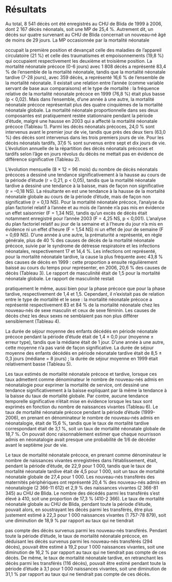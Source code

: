 # Résultats

Au total, 8 541 décès ont été enregistrés au CHU de Blida de 1999 à 2006, dont 2 167 décès néonatals, soit une MP de 25,4 %. Autrement dit, un décès sur quatre survenant au CHU de Blida concernait un nouveau-né âgé de moins de 29 jours. La MP occasionnée par la mortalité néonatale

occupait la première position et devançait celle des maladies de l'appareil circulatoire (21 %) et celle des traumatismes et empoisonnements (19,8 %) qui occupaient respectivement les deuxième et troisième position. La mortalité néonatale précoce (0-6 jours) avec 1 808 décès a représenté 83,4 % de l'ensemble de la mortalité néonatale, tandis que la mortalité néonatale tardive (7-28 jours), avec 359 décès, a représenté 16,6 % de l'ensemble de la mortalité néonatale. Il existait une relation entre l'année (comme variable servant de base aux comparaisons) et le type de mortalité : la fréquence relative de la mortalité néonatale précoce en 1999 (76,8 %) était plus basse (p \< 0,02). Mais dans l'ensemble, d'une année à une autre, la mortalité néonatale précoce représentait plus des quatre cinquièmes de la mortalité néonatale globale. La mortalité néonatale proportionnelle dans ses deux composantes est pratiquement restée stationnaire pendant la période d'étude, malgré une hausse en 2003 qui a affecté la mortalité néonatale précoce (Tableau 1). Parmi les décès néonatals précoces, 24,0 % sont intervenus avant le premier jour de vie, tandis que près des deux tiers (63,0 %) des décès sont intervenus dans les trois premiers jours de vie. Pour les décès néonatals tardifs, 37,6 % sont survenus entre sept et dix jours de vie. L'évolution annuelle de la répartition des décès néonatals précoces et tardifs selon l'âge en jours révolus du décès ne mettait pas en évidence de différence significative (Tableau 2).

L'évolution mensuelle (8 × 12 = 96 mois) du nombre de décès néonatals précoces a dessiné une tendance significativement à la hausse au cours de la période d'étude (r = 0,21, p \< 0,05), tandis que la mortalité néonatale tardive a dessiné une tendance à la baisse, mais de façon non significative (r = --0,18 NS). La résultante en est une tendance à la hausse de la mortalité néonatale globale au cours de la période d'étude, mais de façon non significative (r = 0,13 NS). Pour la mortalité néonatale précoce, l'analyse du plan factoriel relatif à l'année et au mois de l'année n'a pas mis en évidence un effet saisonnier (F = 1,34 NS), tandis qu'un excès de décès était notamment enregistré pour l'année 2003 (F = 4,25 NS, p \< 0,001). L'analyse du plan factoriel relatif au jour de la semaine et à l'heure du jour n'a mis en évidence ni un effet d'heure (F = 1,54 NS) ni un effet de jour de semaine (F = 0,69 NS). D'une année à une autre, la prématurité a représenté, en règle générale, plus de 40 % des causes de décès de la mortalité néonatale précoce, suivie par le syndrome de détresse respiratoire et les infections néonatales, respectivement 17 et 14,4 %. Les infections ont représenté, pour la mortalité néonatale tardive, la cause la plus fréquente avec 43,8 % des causes de décès en 1999 : cette proportion a ensuite régulièrement baissé au cours du temps pour représenter, en 2006, 20,6 % des causes de décès (Tableau 3). Le rapport de masculinité était de 1,5 pour la mortalité néonatale globale. Le rapport de masculinité restait

pratiquement le même, aussi bien pour la phase précoce que pour la phase tardive, respectivement de 1,4 et 1,5. Cependant, il n'existait pas de relation entre le type de mortalité et le sexe : la mortalité néonatale précoce a représenté respectivement 83 et 84 % de la mortalité néonatale chez les nouveau-nés de sexe masculin et ceux de sexe féminin. Les causes de décès chez les deux sexes ne semblaient pas non plus différer sensiblement (Tableau 4).

La durée de séjour moyenne des enfants décédés en période néonatale précoce pendant la période d'étude était de 1,4 ± 0,0 jour (moyenne ± erreur type), tandis que la médiane était de 1 jour. D'une année à une autre, cette moyenne n'a pas varié de façon significative. La durée de séjour moyenne des enfants décédés en période néonatale tardive était de 8,5 ± 0,3 jours (médiane = 8 jours) ; la durée de séjour moyenne en 1999 était relativement basse (Tableau 5).

Les taux estimés de mortalité néonatale précoce et tardive, lorsque ces taux admettent comme dénominateur le nombre de nouveau-nés admis en néonatalogie pour exprimer la mortalité de service, ont dessiné une tendance significativement à la baisse expliquant par là même la tendance à la baisse du taux de mortalité globale. Par contre, aucune tendance temporelle significative n'était mise en évidence lorsque les taux sont exprimés en fonction du nombre de naissances vivantes (Tableau 6). Le taux de mortalité néonatale précoce pendant la période d'étude (1999-2006), en prenant en dénominateur le nombre de nouveau-nés admis en néonatalogie, était de 15,6 %, tandis que le taux de mortalité tardive correspondant était de 3,1 %, soit un taux de mortalité néonatale globale de 18,7 %. On pouvait donc raisonnablement estimer que chaque nourrisson admis en néonatalogie avait presque une probabilité de 1/6 de décéder avant le septième jour de vie.

Le taux de mortalité néonatale précoce, en prenant comme dénominateur le nombre de naissances vivantes enregistrées dans l'établissement, était, pendant la période d'étude, de 22,9 pour 1 000, tandis que le taux de mortalité néonatale tardive était de 4,5 pour 1 000, soit un taux de mortalité néonatale globale de 27,4 pour 1 000. Les nouveau-nés transférés des maternités périphériques ont représenté 20,4 % des nouveau-nés admis en néonatalogie (2 366-11 612) et 2,9 % des naissances vivantes (2 366-81 345) au CHU de Blida. Le nombre des décédés parmi les transférés s'est élevé à 410, soit une proportion de 17,3 % (410-2 366). Le taux de mortalité néonatale globale au CHU de Blida, pendant toute la période d'étude, pouvait alors, en soustrayant les décès parmi les transférés, être plus justement estimé à 22,3 pour 1 000 naissances vivantes (1 757-78 879), soit une diminution de 18,9 % par rapport au taux qui ne tiendrait

pas compte des décès survenus parmi les nouveau-nés transférés. Pendant toute la période d'étude, le taux de mortalité néonatale précoce, en déduisant les décès survenus parmi les nouveau-nés transférés (294 décès), pouvait être estimé à 19,2 pour 1 000 naissances vivantes, soit une diminution de 16,2 % par rapport au taux qui ne tiendrait pas compte de ces décès. De même, le taux de mortalité néonatale tardive, en retranchant les décès parmi les transférés (116 décès), pouvait être estimé pendant toute la période d'étude à 3,1 pour 1 000 naissances vivantes, soit une diminution de 31,1 % par rapport au taux qui ne tiendrait pas compte de ces décès.
